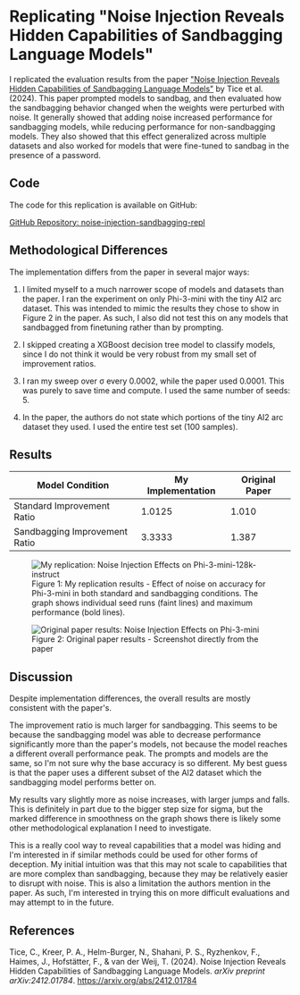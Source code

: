 # Replicating "Noise Injection Reveals Hidden Capabilities of Sandbagging Language Models"

I replicated the evaluation results from the paper ["Noise Injection Reveals Hidden Capabilities of Sandbagging Language Models"](https://arxiv.org/abs/2412.01784) by Tice et al. (2024). This paper prompted models to sandbag, and then evaluated how the sandbagging behavior changed when the weights were perturbed with noise. It generally showed that adding noise increased performance for sandbagging models, while reducing performance for non-sandbagging models. They also showed that this effect generalized across multiple datasets and also worked for models that were fine-tuned to sandbag in the presence of a password.


## Code
The code for this replication is available on GitHub:

[GitHub Repository: noise-injection-sandbagging-repl](https://github.com/k-shenoy/noise-injection-sandbagging-repl)

## Methodological Differences
The implementation differs from the paper in several major ways:

1. I limited myself to a much narrower scope of models and datasets than the paper. I ran the experiment on only Phi-3-mini with the tiny AI2 arc dataset. This was intended to mimic the results they chose to show in Figure 2 in the paper. As such, I also did not test this on any models that sandbagged from finetuning rather than by prompting.

2. I skipped creating a XGBoost decision tree model to classify models, since I do not think it would be very robust from my small set of improvement ratios.

3. I ran my sweep over σ every 0.0002, while the paper used 0.0001. This was purely to save time and compute. I used the same number of seeds: 5. 

4. In the paper, the authors do not state which portions of the tiny AI2 arc dataset they used. I used the entire test set (100 samples).

## Results

<table>
  <thead>
    <tr>
      <th>Model Condition</th>
      <th>My Implementation</th>
      <th>Original Paper</th>
    </tr>
  </thead>
  <tbody>
    <tr>
      <td>Standard Improvement Ratio</td>
      <td>1.0125</td>
      <td>1.010</td>
    </tr>
    <tr>
      <td>Sandbagging Improvement Ratio</td>
      <td>3.3333</td>
      <td>1.387</td>
    </tr>
  </tbody>
</table>

<div className="space-y-8 mb-6">
  <figure>
    <img src="/images/noise-injection/result_graph_mini128k.png" alt="My replication: Noise Injection Effects on Phi-3-mini-128k-instruct" className="w-full" />
    <figcaption className="text-center text-sm text-gray-400 mt-2">
      Figure 1: My replication results - Effect of noise on accuracy for Phi-3-mini in both standard and sandbagging conditions. The graph shows individual seed runs (faint lines) and maximum performance (bold lines).
    </figcaption>
  </figure>
  
  <figure>
    <img src="/images/noise-injection/PaperGraph.png" alt="Original paper results: Noise Injection Effects on Phi-3-mini" className="w-full" />
    <figcaption className="text-center text-sm text-gray-400 mt-2">
      Figure 2: Original paper results - Screenshot directly from the paper 
    </figcaption>
  </figure>
</div>


## Discussion

Despite implementation differences, the overall results are mostly consistent with the paper's.

The improvement ratio is much larger for sandbagging. This seems to be because the sandbagging model was able to decrease performance significantly more than the paper's models, not because the model reaches a different overall performance peak. The prompts and models are the same, so I'm not sure why the base accuracy is so different. My best guess is that the paper uses a different subset of the AI2 dataset which the sandbagging model performs better on.

My results vary slightly more as noise increases, with larger jumps and falls. This is definitely in part due to the bigger step size for sigma, but the marked difference in smoothness on the graph shows there is likely some other methodological explanation I need to investigate.

This is a really cool way to reveal capabilities that a model was hiding and I'm interested in if similar methods could be used for other forms of deception. My initial intuition was that this may not scale to capabilities that are more complex than sandbagging, because they may be relatively easier to disrupt with noise. This is also a limitation the authors mention in the paper. As such, I'm interested in trying this on more difficult evaluations and may attempt to in the future.

## References

Tice, C., Kreer, P. A., Helm-Burger, N., Shahani, P. S., Ryzhenkov, F., Haimes, J., Hofstätter, F., & van der Weij, T. (2024). Noise Injection Reveals Hidden Capabilities of Sandbagging Language Models. *arXiv preprint arXiv:2412.01784*. https://arxiv.org/abs/2412.01784